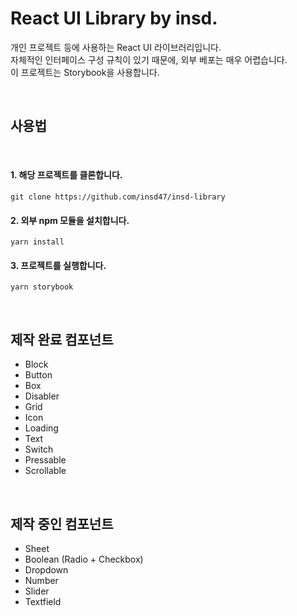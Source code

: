 
<Meta title="index/Introduction" />

# React UI Library by insd.

개인 프로젝트 등에 사용하는 React UI 라이브러리입니다.\
자체적인 인터페이스 구성 규칙이 있기 때문에, 외부 베포는 매우 어렵습니다.\
이 프로젝트는 Storybook을 사용합니다.

<br />

## 사용법

<br />

#### 1. 해당 프로젝트를 클론합니다.

```
git clone https://github.com/insd47/insd-library
```

#### 2. 외부 npm 모듈을 설치합니다.

```
yarn install
```

#### 3. 프로젝트를 실행합니다.

```
yarn storybook
```

<br />

## 제작 완료 컴포넌트

- Block
- Button
- Box
- Disabler
- Grid
- Icon
- Loading
- Text
- Switch
- Pressable
- Scrollable

<br />

## 제작 중인 컴포넌트

- Sheet
- Boolean (Radio + Checkbox)
- Dropdown
- Number
- Slider
- Textfield

